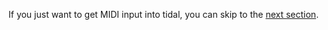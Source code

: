 If you just want to get MIDI input into tidal, you can skip to the [[Controller Input#MIDI|next section]].